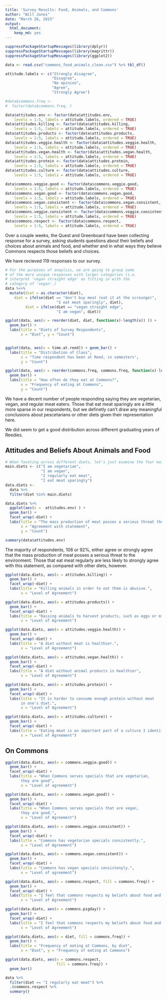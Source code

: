 ```yaml
---
title: 'Survey Results: Food, Animals, and Commons'
author: "Will Jones"
date: "March 26, 2015"
output:
  html_document:
    keep_md: yes
---
```


```r
suppressPackageStartupMessages(library(dplyr))
suppressPackageStartupMessages(library(magrittr))
suppressPackageStartupMessages(library(ggplot2))

data <- read.csv("commons_food_animals_clean.csv") %>% tbl_df()

attitude.labels <- c("Strongly disagree",
                     "Disagree",
                     "No opinion",
                     "Agree",
                     "Strongly Agree")

#data$commons.freq <-
#  factor(data$commons.freq, )

data$attitudes.env <- factor(data$attitudes.env,
    levels = 1:5, labels = attitude.labels, ordered = TRUE)
data$attitudes.killing <- factor(data$attitudes.killing,
    levels = 1:5, labels = attitude.labels, ordered = TRUE)
data$attitudes.products <- factor(data$attitudes.products,
    levels = 1:5, labels = attitude.labels, ordered = TRUE)
data$attitudes.veggie.health <- factor(data$attitudes.veggie.health,
    levels = 1:5, labels = attitude.labels, ordered = TRUE)
data$attitudes.vegan.health <- factor(data$attitudes.vegan.health,
    levels = 1:5, labels = attitude.labels, ordered = TRUE)
data$attitudes.protein <- factor(data$attitudes.protein,
    levels = 1:5, labels = attitude.labels, ordered = TRUE)
data$attitudes.culture <- factor(data$attitudes.culture,
    levels = 1:5, labels = attitude.labels, ordered = TRUE)

data$commons.veggie.good <- factor(data$commons.veggie.good,
    levels = 1:5, labels = attitude.labels, ordered = TRUE)
data$commons.vegan.good <- factor(data$commons.vegan.good,
    levels = 1:5, labels = attitude.labels, ordered = TRUE)
data$commons.vegan.consistent <- factor(data$commons.vegan.consistent,
    levels = 1:5, labels = attitude.labels, ordered = TRUE)
data$commons.veggie.consistent <- factor(data$commons.veggie.consistent,
    levels = 1:5, labels = attitude.labels, ordered = TRUE)
data$commons.respect <- factor(data$commons.respect,
    levels = 1:5, labels = attitude.labels, ordered = TRUE)

```

Over a couple weeks, the Quest and Greenboard have been collecting response for
a survey, asking students questions about their beliefs and choices about animals and food,
and whether and in what ways they believe Commons respects those beliefs and choices.

We have recieved 119 responses to our survey.

```r
# For the purposes of anaylsis, we are going to group some
# of the more unique responses with larger categories (i.e.
# interpret 'vegan straight edge' as fitting in with the 
# category of 'vegan'.)
data %<>%
  mutate(diet = as.character(diet),
    diet = ifelse(diet == "don't buy meat (eat it at the scrounge)", 
                       "I eat meat sparingly", diet),
         diet = ifelse(diet == "vegan straight edge",
                       "I am vegan", diet))

ggplot(data, aes(x = reorder(diet, diet, function(x)-length(x)) )) + 
  geom_bar() + 
  labs(title = "Diets of Survey Respondents",
       x = "Diet", y = "Count")


ggplot(data, aes(x = time.at.reed)) + geom_bar() + 
  labs(title = "Distribution of Class",
       x = "Time respondent has been at Reed, in semesters",
       y = "Count")

ggplot(data, aes(x = reorder(commons.freq, commons.freq, function(x)-length(x) ))) + 
  geom_bar() + 
  labs(title = "How often do they eat at Commons?",
       x = "Frequency of eating at Commons",
       y = "Count")


```

We have a decent number of people responding saying they are vegetarian, vegan, and regular
meat eaters. Those that eat meat sparingly are a little more sparse in our respondents, but
we definetly can't draw any meaningful conclusions about pescetarians or other diets given
their representation here.

We did seem to get a good distribution across different graduating years of Reedies.


## Attitudes and Beliefs About Animals and Food
```r
# When faceting across different diets, let's just examine the four main ones
main.diets <- c("I am vegetarian",
                "I am vegan",
                "I regularly eat meat",
                "I eat meat sparingly")
data.diets <-
  data %>%
  filter(diet %in% main.diets)

data.diets %>%
  ggplot(aes(x =  attitudes.env) ) + 
  geom_bar() + 
  facet_wrap(~diet) + 
  labs(title = "The mass production of meat posses a serious threat the environment.",
       x = "Agreement with statement",
       y = "Count")

summary(data$attitudes.env)
```

The majority of respondents, 108 or 92%, either agree or strongly agree that the 
mass production of meat posses a serious threat to the environment. Those that eat
meat regularly are less likely to strongly agree with this statement, as compared
with other diets, however.

```r
ggplot(data.diets, aes(x = attitudes.killing)) +
  geom_bar() + 
  facet_wrap(~diet) + 
  labs(title = "Killing animals in order to eat them is abusive.",
       x = "Level of Agreement")

ggplot(data.diets, aes(x = attitudes.products)) + 
  geom_bar() + 
  facet_wrap(~diet) + 
  labs(title = "Raising animals to harvest products, such as eggs or milk, is animal abuse.",
       x = "Level of Agreement")

ggplot(data.diets, aes(x = attitudes.veggie.health)) + 
  geom_bar() + 
  facet_wrap(~diet) +
  labs(title = "A diet without meat is healthier.",
       x = "Level of Agreement")

ggplot(data.diets, aes(x = attitudes.vegan.health)) + 
  geom_bar() + 
  facet_wrap(~diet) +
  labs(title = "A diet without animal products is healthier",
       x = "Level of Agreement")

ggplot(data.diets, aes(x = attitudes.protein)) + 
  geom_bar() + 
  facet_wrap(~diet) + 
  labs(title = "It is harder to consume enough protein without meat
       in one's diet.",
       x = "Level of Agreement")

ggplot(data.diets, aes(x = attitudes.culture)) + 
  geom_bar() + 
  facet_wrap(~diet) + 
  labs(title = "Eating meat is an important part of a culture I identify with.",
       x = "Level of Agreement")

```


## On Commons


```r
ggplot(data.diets, aes(x = commons.veggie.good)) + 
  geom_bar() + 
  facet_wrap(~diet) + 
  labs(title = "When Commons serves specials that are vegetarian,
       they are good",
       x = "Level of agreement")

ggplot(data.diets, aes(x = commons.vegan.good)) + 
  geom_bar() + 
  facet_wrap(~diet) +
  labs(title = "When Commons serves specials that are vegan,
       they are good.",
       x = "Level of Agreement")

ggplot(data.diets, aes(x = commons.veggie.consistent)) + 
  geom_bar() + 
  facet_wrap(~diet) + 
  labs(title = "Commons has vegetarian specials consistently.",
       x = "Level of Agreement")

ggplot(data.diets, aes(x = commons.vegan.consistent)) + 
  geom_bar() + 
  facet_wrap(~diet) + 
  labs(title = "Commons has vegan specials consistenyly.",
       x = "Level of agreement")

ggplot(data.diets, aes(x = commons.respect, fill = commons.freq)) + 
  geom_bar() + 
  facet_wrap(~diet) + 
  labs(title = "I feel that commons respects my beliefs about food and animals. ",
       x = "Level of Agreement")

ggplot(data.diets, aes(x = commons.pigday)) + 
  geom_bar() + 
  facet_wrap(~diet) + 
  labs(title = "I feel that commons respects my beliefs about food and animals. ",
       x = "Level of Agreement")

ggplot(data.diets, aes(x = diet, fill = commons.freq)) + 
  geom_bar() + 
  labs(title = "Frequency of eating at Commons, by diet",
       x = "Diet", y = "Frequency of eating at Commons")
```


```r
ggplot(data.diets, aes(x = commons.respect,
                       fill = commons.freq)) +
  geom_bar()

data %>%
  filter(diet == "I regularly eat meat") %>%
  .$commons.respect %>%
  summary()


```

